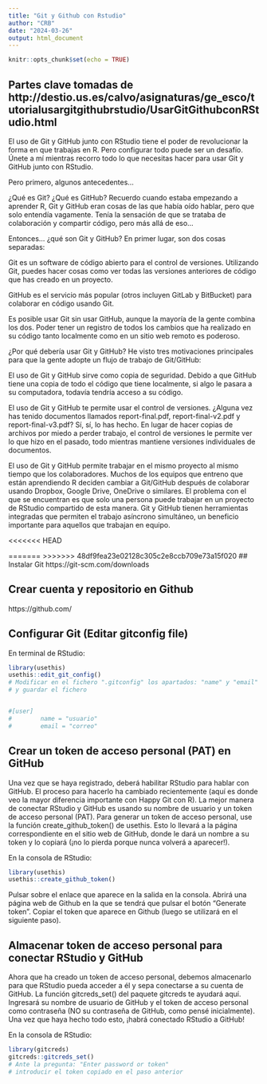```yaml
---
title: "Git y Github con Rstudio"
author: "CRB"
date: "2024-03-26"
output: html_document
---
```


```r
knitr::opts_chunk$set(echo = TRUE)
```

## Partes clave tomadas de http://destio.us.es/calvo/asignaturas/ge_esco/tutorialusargitgithubrstudio/UsarGitGithubconRStudio.html

El uso de Git y GitHub junto con RStudio tiene el poder de revolucionar la forma en que trabajas en R. Pero configurar todo puede ser un desafío. Únete a mí mientras recorro todo lo que necesitas hacer para usar Git y GitHub junto con RStudio.

Pero primero, algunos antecedentes…

¿Qué es Git? ¿Qué es GitHub?
Recuerdo cuando estaba empezando a aprender R, Git y GitHub eran cosas de las que había oído hablar, pero que solo entendía vagamente. Tenía la sensación de que se trataba de colaboración y compartir código, pero más allá de eso…

Entonces… ¿qué son Git y GitHub? En primer lugar, son dos cosas separadas:

Git es un software de código abierto para el control de versiones. Utilizando Git, puedes hacer cosas como ver todas las versiones anteriores de código que has creado en un proyecto.

GitHub es el servicio más popular (otros incluyen GitLab y BitBucket) para colaborar en código usando Git.

Es posible usar Git sin usar GitHub, aunque la mayoría de la gente combina los dos. Poder tener un registro de todos los cambios que ha realizado en su código tanto localmente como en un sitio web remoto es poderoso.

¿Por qué debería usar Git y GitHub?
He visto tres motivaciones principales para que la gente adopte un flujo de trabajo de Git/GitHub:

El uso de Git y GitHub sirve como copia de seguridad. Debido a que GitHub tiene una copia de todo el código que tiene localmente, si algo le pasara a su computadora, todavía tendría acceso a su código.

El uso de Git y GitHub te permite usar el control de versiones. ¿Alguna vez has tenido documentos llamados report-final.pdf, report-final-v2.pdf y report-final-v3.pdf? Sí, sí, lo has hecho. En lugar de hacer copias de archivos por miedo a perder trabajo, el control de versiones le permite ver lo que hizo en el pasado, todo mientras mantiene versiones individuales de documentos.

El uso de Git y GitHub permite trabajar en el mismo proyecto al mismo tiempo que los colaboradores. Muchos de los equipos que entreno que están aprendiendo R deciden cambiar a Git/GitHub después de colaborar usando Dropbox, Google Drive, OneDrive o similares. El problema con el que se encuentran es que solo una persona puede trabajar en un proyecto de RStudio compartido de esta manera. Git y GitHub tienen herramientas integradas que permiten el trabajo asíncrono simultáneo, un beneficio importante para aquellos que trabajan en equipo.

<<<<<<< HEAD

=======
>>>>>>> 48df9fea23e02128c305c2e8ccb709e73a15f020
## Instalar Git
https://git-scm.com/downloads

## Crear cuenta y repositorio en Github
https://github.com/

## Configurar Git (Editar gitconfig file)

En terminal de RStudio:

```r
library(usethis)
usethis::edit_git_config()
# Modificar en el fichero ".gitconfig" los apartados: "name" y "email" 
# y guardar el fichero


#[user]
#        name = "usuario"
#        email = "correo"
```


## Crear un token de acceso personal (PAT) en GitHub

Una vez que se haya registrado, deberá habilitar RStudio para hablar con GitHub. El proceso para hacerlo ha cambiado recientemente (aquí es donde veo la mayor diferencia importante con Happy Git con R). La mejor manera de conectar RStudio y GitHub es usando su nombre de usuario y un token de acceso personal (PAT). Para generar un token de acceso personal, use la función create_github_token() de usethis. Esto lo llevará a la página correspondiente en el sitio web de GitHub, donde le dará un nombre a su token y lo copiará (¡no lo pierda porque nunca volverá a aparecer!).


En la consola de RStudio:

```r
library(usethis)
usethis::create_github_token()
```

Pulsar sobre el enlace que aparece en la salida en la consola.
Abrirá una página web de Github en la que se tendrá que pulsar el botón “Generate token”.
Copiar el token que aparece en Github (luego se utilizará en el siguiente paso).


## Almacenar token de acceso personal para conectar RStudio y GitHub

Ahora que ha creado un token de acceso personal, debemos almacenarlo para que RStudio pueda acceder a él y sepa conectarse a su cuenta de GitHub. La función gitcreds_set() del paquete gitcreds te ayudará aquí. Ingresará su nombre de usuario de GitHub y el token de acceso personal como contraseña (NO su contraseña de GitHub, como pensé inicialmente). Una vez que haya hecho todo esto, ¡habrá conectado RStudio a GitHub!

En la consola de RStudio:

```r
library(gitcreds)
gitcreds::gitcreds_set()
# Ante la pregunta: "Enter password or token"
# introducir el token copiado en el paso anterior
```

